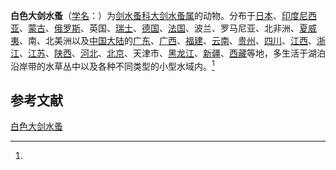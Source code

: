 {{Speciesbox
| name = 白色大剑水蚤
| status = 
| status_system = 
| image = 
| genus = Macrocyclops
| species = albidus
| authority = (Jurine, 1820)<ref name='id12560'>{{cite web| url =http://www.bioinfo.cn/db05/BjdwSpecies.php?action=view&id=12560| title =白色大剑水蚤| work =《中国动物物种编目数据库》| publisher =中国科学院微生物研究所| author =中国科学院动物研究所| accessdate =2009-04-28| deadurl =yes| archiveurl =https://web.archive.org/web/20160305043103/http://www.bioinfo.cn/db05/BjdwSpecies.php?action=view&id=12560| archivedate =2016-03-05}}</ref>
}}

'''白色大剑水蚤'''（[[学名|学名]]：{{lang|la|''Macrocyclops albidus''}}）为[[剑水蚤科|剑水蚤科]][[大剑水蚤属|大剑水蚤属]]的动物。分布于[[日本|日本]]、[[印度尼西亚|印度尼西亚]]、[[蒙古|蒙古]]、[[俄罗斯|俄罗斯]]、英国、[[瑞士|瑞士]]、[[德国|德国]]、[[法国|法国]]、波兰、罗马尼亚、北非洲、[[夏威夷|夏威夷]]、南、北美洲以及[[中国大陆|中国大陆]]的[[广东|广东]]、[[广西|广西]]、[[福建|福建]]、[[云南|云南]]、[[贵州|贵州]]、[[四川|四川]]、[[江西|江西]]、[[浙江|浙江]]、[[江苏|江苏]]、[[陕西|陕西]]、[[河北|河北]]、[[北京|北京]]、天津市、[[黑龙江|黑龙江]]、[[新疆|新疆]]、[[西藏|西藏]]等地，多生活于湖泊沿岸带的水草丛中以及各种不同类型的小型水域内。<ref name='id12560'/>

== 参考文献 ==
{{reflist}}

{{Wikispecies|Macrocyclops albidus}}
{{Taxonbar|from=Q3809119}}

[[Category:大剑水蚤属|白色大剑水蚤]]


{{节肢动物小作品}}